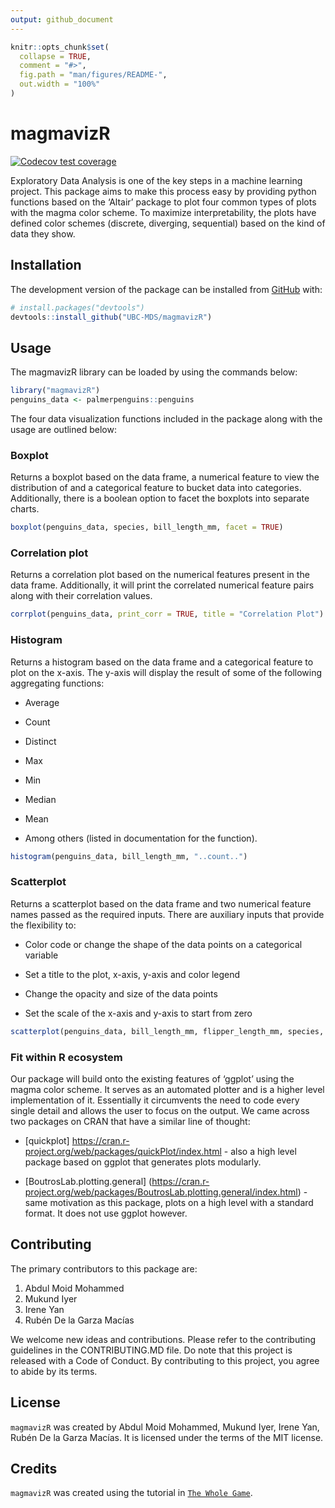 ```yaml
---
output: github_document
---
```


<!-- README.md is generated from README.Rmd. Please edit that file -->

```r
knitr::opts_chunk$set(
  collapse = TRUE,
  comment = "#>",
  fig.path = "man/figures/README-",
  out.width = "100%"
)
```

# magmavizR

<!-- badges: start -->

[![Codecov test coverage](https://codecov.io/gh/UBC-MDS/magmavizR/branch/master/graph/badge.svg)](https://codecov.io/gh/UBC-MDS/magmavizR?branch=master)

<!-- badges: end -->

Exploratory Data Analysis is one of the key steps in a machine learning project. This package aims to make this process easy by providing python functions based on the 'Altair' package to plot four common types of plots with the magma color scheme. To maximize interpretability, the plots have defined color schemes (discrete, diverging, sequential) based on the kind of data they show.

## Installation

The development version of the package can be installed from [GitHub](https://github.com/) with:

```r
# install.packages("devtools")
devtools::install_github("UBC-MDS/magmavizR")
```

## Usage

The magmavizR library can be loaded by using the commands below:

```r
library("magmavizR")
penguins_data <- palmerpenguins::penguins
```

The four data visualization functions included in the package along with the usage are outlined below:

### Boxplot

Returns a boxplot based on the data frame, a numerical feature to view the distribution of and a categorical feature to bucket data into categories. Additionally, there is a boolean option to facet the boxplots into separate charts.

```r
boxplot(penguins_data, species, bill_length_mm, facet = TRUE)
```

### Correlation plot

Returns a correlation plot based on the numerical features present in the data frame. Additionally, it will print the correlated numerical feature pairs along with their correlation values.

```r
corrplot(penguins_data, print_corr = TRUE, title = "Correlation Plot")
```

### Histogram

Returns a histogram based on the data frame and a categorical feature to plot on the x-axis. The y-axis will display the result of some of the following aggregating functions:

-   Average

-   Count

-   Distinct

-   Max

-   Min

-   Median

-   Mean

-   Among others (listed in documentation for the function).

```r
histogram(penguins_data, bill_length_mm, "..count..")
```

### Scatterplot

Returns a scatterplot based on the data frame and two numerical feature names passed as the required inputs. There are auxiliary inputs that provide the flexibility to:

-   Color code or change the shape of the data points on a categorical variable

-   Set a title to the plot, x-axis, y-axis and color legend

-   Change the opacity and size of the data points

-   Set the scale of the x-axis and y-axis to start from zero

```r
scatterplot(penguins_data, bill_length_mm, flipper_length_mm, species, "Bill and Flipper length clusters by Species", 0.5, 2.5, "Bill length (mm)", "Flipper length (mm)", "", FALSE, FALSE, TRUE)
```

### Fit within R ecosystem

Our package will build onto the existing features of 'ggplot' using the magma color scheme. It serves as an automated plotter and is a higher level implementation of it. Essentially it circumvents the need to code every single detail and allows the user to focus on the output. We came across two packages on CRAN that have a similar line of thought:

-   [quickplot] <https://cran.r-project.org/web/packages/quickPlot/index.html> - also a high level package based on ggplot that generates plots modularly.

-   [BoutrosLab.plotting.general] (<https://cran.r-project.org/web/packages/BoutrosLab.plotting.general/index.html>) - same motivation as this package, plots on a high level with a standard format. It does not use ggplot however.

## Contributing

The primary contributors to this package are:

1.  Abdul Moid Mohammed
2.  Mukund Iyer
3.  Irene Yan
4.  Rubén De la Garza Macías

We welcome new ideas and contributions. Please refer to the contributing guidelines in the CONTRIBUTING.MD file. Do note that this project is released with a Code of Conduct. By contributing to this project, you agree to abide by its terms.

## License

`magmavizR` was created by Abdul Moid Mohammed, Mukund Iyer, Irene Yan, Rubén De la Garza Macías. It is licensed under the terms of the MIT license.

## Credits

`magmavizR` was created using the tutorial in [`The Whole Game`](https://r-pkgs.org/whole-game.html).

